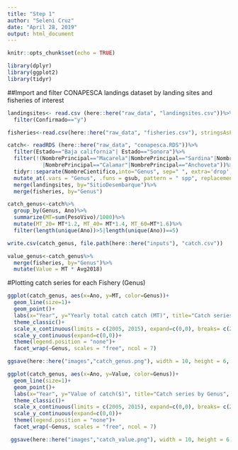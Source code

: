 ```yaml
---
title: "Step 1"
author: "Seleni Cruz"
date: "April 28, 2019"
output: html_document
---
```


```r
knitr::opts_chunk$set(echo = TRUE)
```

```r
library(dplyr)
library(ggplot2)
library(tidyr)

```



##Import and filter CONAPESCA landings dataset by landing sites and fisheries of interest

```r
landingsites<- read.csv (here::here("raw_data", "landingsites.csv"))%>%
  filter(Confirmado=="y")

fisheries<-read.csv(here::here("raw_data", "fisheries.csv"), stringsAsFactors = FALSE)

catch<- readRDS (here::here("raw_data", "conapesca.RDS"))%>%
  filter(Estado=="Baja california"| Estado=="Sonora")%>%
  filter(!(NombrePrincipal=="Macarela"|NombrePrincipal=="Sardina"|NombrePrincipal=="Camaron"|NombrePrincipal=="Corvina"
           |NombrePrincipal=="Calamar"|NombrePrincipal=="Anchoveta"))%>%
  tidyr::separate(NombreCientifico,into="Genus", sep=" ", extra='drop', remove=FALSE)%>%
  mutate_at(.vars = "Genus", .funs = gsub, pattern = " spp", replacement = "")%>%
  merge(landingsites, by="SitioDesembarque")%>%
  merge(fisheries, by="Genus")

catch_genus<-catch%>%
  group_by(Genus, Ano)%>%
  summarize(MT=sum(PesoVivo)/1000)%>%
  mutate(MT_20= MT*1.2, MT_40= MT*1.4, MT_60=MT*1.6)%>%
  filter(length(unique(Ano))>5|length(unique(Ano))==5)

write.csv(catch_genus, file.path(here::here("inputs"), "catch.csv"))

value_genus<-catch_genus%>%
  merge(fisheries, by="Genus")%>%
  mutate(Value = MT * Avg2018)

```


#Plotting catch series for each Fishery (Genus)
```r

ggplot(catch_genus, aes(x=Ano, y=MT, color=Genus))+
  geom_line(size=1)+
  geom_point()+
  labs(x="Year", y="Yearly total catch catch (MT)", title="Catch series by Genus", subtitle= "2005-2015")+
  theme_classic()+
  scale_x_continuous(limits = c(2005, 2015), expand=c(0,0), breaks= c(2005, 2015), labels = c("2005", "2015"))+
  scale_y_continuous(expand=c(0,0))+
  theme(legend.position = "none")+
  facet_wrap(~Genus, scales = "free", ncol = 7)

ggsave(here::here("images","catch_genus.png"), width = 10, height = 6, dpi=500)

ggplot(catch_genus, aes(x=Ano, y=Value, color=Genus))+
  geom_line(size=1)+
  geom_point()+
  labs(x="Year", y="Value of catch($)", title="Catch series by Genus", subtitle= "2005-2015")+
  theme_classic()+
  scale_x_continuous(limits = c(2005, 2015), expand=c(0,0), breaks= c(2005, 2015), labels = c("2005", "2015"))+
  scale_y_continuous(expand=c(0,0))+
  theme(legend.position = "none")+
  facet_wrap(~Genus, scales = "free", ncol = 7)

 ggsave(here::here("images","catch_value.png"), width = 10, height = 6, dpi=500)


```


